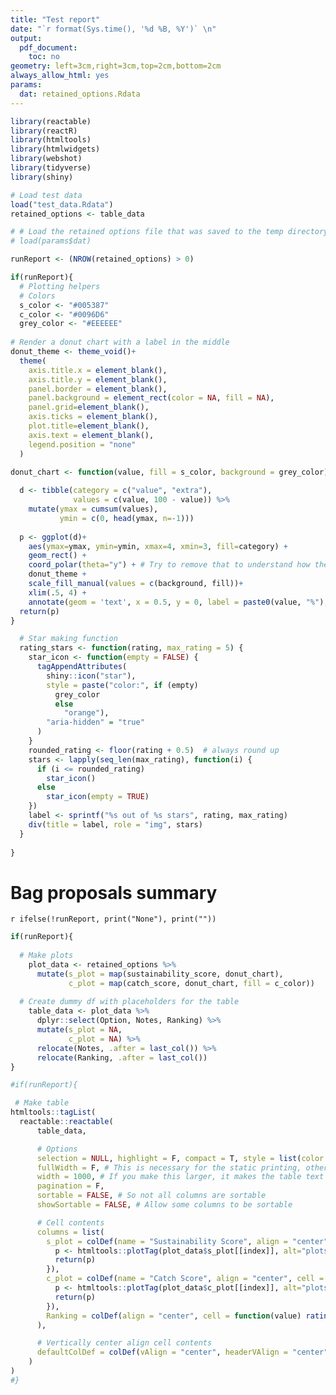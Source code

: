 ```yaml
---
title: "Test report"
date: "`r format(Sys.time(), '%d %B, %Y')` \n"
output:
  pdf_document:
    toc: no
geometry: left=3cm,right=3cm,top=2cm,bottom=2cm
always_allow_html: yes
params:
  dat: retained_options.Rdata
---
```


```r
library(reactable)
library(reactR)
library(htmltools)
library(htmlwidgets)
library(webshot)
library(tidyverse)
library(shiny)

# Load test data
load("test_data.Rdata")
retained_options <- table_data

# # Load the retained options file that was saved to the temp directory - this is from my attempts to link it to the demo app.
# load(params$dat)

runReport <- (NROW(retained_options) > 0)
```


```r
if(runReport){
  # Plotting helpers
  # Colors
  s_color <- "#005387"
  c_color <- "#0096D6"
  grey_color <- "#EEEEEE"
  
# Render a donut chart with a label in the middle
donut_theme <- theme_void()+
  theme(
    axis.title.x = element_blank(),
    axis.title.y = element_blank(),
    panel.border = element_blank(),
    panel.background = element_rect(color = NA, fill = NA),
    panel.grid=element_blank(),
    axis.ticks = element_blank(),
    plot.title=element_blank(),
    axis.text = element_blank(),
    legend.position = "none"
  )

donut_chart <- function(value, fill = s_color, background = grey_color) {
  
  d <- tibble(category = c("value", "extra"),
              values = c(value, 100 - value)) %>%
    mutate(ymax = cumsum(values),
           ymin = c(0, head(ymax, n=-1)))
  
  p <- ggplot(d)+
    aes(ymax=ymax, ymin=ymin, xmax=4, xmin=3, fill=category) +
    geom_rect() +
    coord_polar(theta="y") + # Try to remove that to understand how the chart is built initially
    donut_theme +
    scale_fill_manual(values = c(background, fill))+
    xlim(.5, 4) +
    annotate(geom = 'text', x = 0.5, y = 0, label = paste0(value, "%"), color = fill)
  return(p)
}

  # Star making function
  rating_stars <- function(rating, max_rating = 5) {
    star_icon <- function(empty = FALSE) {
      tagAppendAttributes(
        shiny::icon("star"),
        style = paste("color:", if (empty)
          grey_color
          else
            "orange"),
        "aria-hidden" = "true"
      )
    }
    rounded_rating <- floor(rating + 0.5)  # always round up
    stars <- lapply(seq_len(max_rating), function(i) {
      if (i <= rounded_rating)
        star_icon()
      else
        star_icon(empty = TRUE)
    })
    label <- sprintf("%s out of %s stars", rating, max_rating)
    div(title = label, role = "img", stars)
  }
  
}
```

# Bag proposals summary

`r ifelse(!runReport, print("None"), print(""))`

```r
if(runReport){
  
  # Make plots
    plot_data <- retained_options %>%
      mutate(s_plot = map(sustainability_score, donut_chart),
             c_plot = map(catch_score, donut_chart, fill = c_color))
    
  # Create dummy df with placeholders for the table
    table_data <- plot_data %>%
      dplyr::select(Option, Notes, Ranking) %>%
      mutate(s_plot = NA,
             c_plot = NA) %>%
      relocate(Notes, .after = last_col()) %>%
      relocate(Ranking, .after = last_col())
}
```


```r
#if(runReport){

 # Make table
htmltools::tagList(
  reactable::reactable(
      table_data,

      # Options
      selection = NULL, highlight = F, compact = T, style = list(color = "#000000"),
      fullWidth = F, # This is necessary for the static printing, otherwise it cuts the table
      width = 1000, # If you make this larger, it makes the table text and everything smaller
      pagination = F,
      sortable = FALSE, # So not all columns are sortable
      showSortable = FALSE, # Allow some columns to be sortable

      # Cell contents
      columns = list(
        s_plot = colDef(name = "Sustainability Score", align = "center", cell = function(value, index) {
          p <- htmltools::plotTag(plot_data$s_plot[[index]], alt="plots", width = 90, height = 90)
          return(p)
        }),
        c_plot = colDef(name = "Catch Score", align = "center", cell = function(value, index) {
          p <- htmltools::plotTag(plot_data$c_plot[[index]], alt="plots", width = 90, height = 90)
          return(p)
        }),
        Ranking = colDef(align = "center", cell = function(value) rating_stars(value))
      ),

      # Vertically center align cell contents
      defaultColDef = colDef(vAlign = "center", headerVAlign = "center")
    )
)
#}
```
